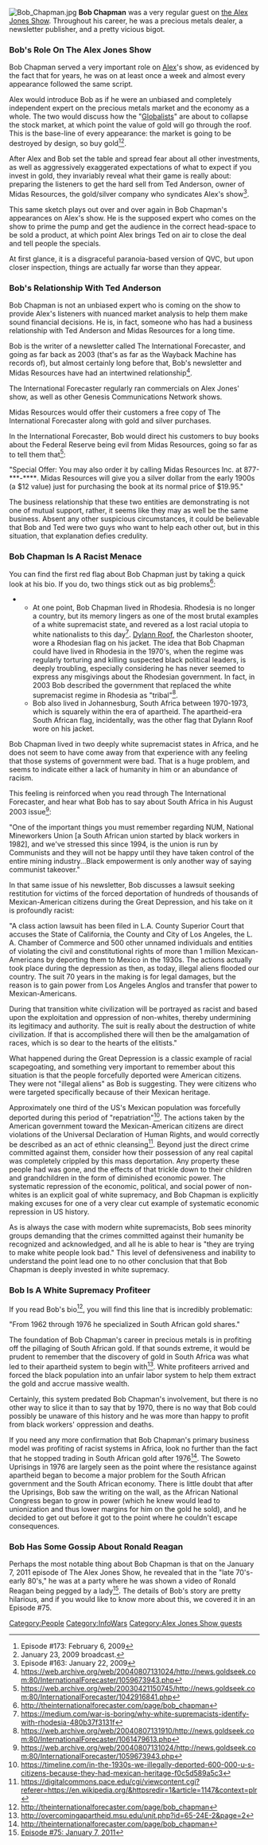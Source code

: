 [[File:Bob Chapman.jpg|thumb]]
'''Bob Chapman''' was a very regular guest on [[the Alex Jones Show]]. Throughout his career, he was a precious metals dealer, a newsletter publisher, and a pretty vicious bigot.

===Bob's Role On The Alex Jones Show===

Bob Chapman served a very important role on [[Alex Jones|Alex]]'s show, as evidenced by the fact that for years, he was on at least once a week and almost every appearance followed the same script.

Alex would introduce Bob as if he were an unbiased and completely independent expert on the precious metals market and the economy as a whole. The two would discuss how the "[[Globalists]]" are about to collapse the stock market, at which point the value of gold will go through the roof. This is the base-line of every appearance: the market is going to be destroyed by design, so buy gold<ref>Episode #173: February 6, 2009</ref><ref>January 23, 2009 broadcast.</ref>.

After Alex and Bob set the table and spread fear about all other investments, as well as aggressively exaggerated expectations of what to expect if you invest in gold, they invariably reveal what their game is really about: preparing the listeners to get the hard sell from Ted Anderson, owner of Midas Resources, the gold/silver company who syndicates Alex's show<ref>Episode #163: January 22, 2009</ref>.

This same sketch plays out over and over again in Bob Chapman's appearances on Alex's show. He is the supposed expert who comes on the show to prime the pump and get the audience in the correct head-space to be sold a product, at which point Alex brings Ted on air to close the deal and tell people the specials.

At first glance, it is a disgraceful paranoia-based version of QVC, but upon closer inspection, things are actually far worse than they appear.

===Bob's Relationship With Ted Anderson===

Bob Chapman is not an unbiased expert who is coming on the show to provide Alex's listeners with nuanced market analysis to help them make sound financial decisions. He is, in fact, someone who has had a business relationship with Ted Anderson and Midas Resources for a long time.

Bob is the writer of a newsletter called The International Forecaster, and going as far back as 2003 (that's as far as the Wayback Machine has records of), but almost certainly long before that, Bob's newsletter and Midas Resources have had an intertwined relationship<ref>https://web.archive.org/web/20040807131024/http://news.goldseek.com:80/InternationalForecaster/1059673943.php</ref>.

The International Forecaster regularly ran commercials on Alex Jones' show, as well as other Genesis Communications Network shows.

Midas Resources would offer their customers a free copy of The International Forecaster along with gold and silver purchases.

In the International Forecaster, Bob would direct his customers to buy books about the Federal Reserve being evil from Midas Resources, going so far as to tell them that<ref>https://web.archive.org/web/20030421150745/http://news.goldseek.com:80/InternationalForecaster/1042916841.php</ref>:

"Special Offer: You may also order it by calling Midas Resources Inc. at 877-***-****. Midas Resources will give you a silver dollar from the early 1900s (a $12 value) just for purchasing the book at its normal price of $19.95."

The business relationship that these two entities are demonstrating is not one of mutual support, rather, it seems like they may as well be the same business. Absent any other suspicious circumstances, it could be believable that Bob and Ted were two guys who want to help each other out, but in this situation, that explanation defies credulity.

===Bob Chapman Is A Racist Menace===

You can find the first red flag about Bob Chapman just by taking a quick look at his bio. If you do, two things stick out as big problems<ref>http://theinternationalforecaster.com/page/bob_chapman</ref>:

**At one point, Bob Chapman lived in Rhodesia. Rhodesia is no longer a country, but its memory lingers as one of the most brutal examples of a white supremacist state, and revered as a lost racial utopia to white nationalists to this day<ref>https://medium.com/war-is-boring/why-white-supremacists-identify-with-rhodesia-480b37f3131f</ref>. [[Dylann Roof]], the Charleston shooter, wore a Rhodesian flag on his jacket. The idea that Bob Chapman could have lived in Rhodesia in the 1970's, when the regime was regularly torturing and killing suspected black political leaders, is deeply troubling, especially considering he has never seemed to express any misgivings about the Rhodesian government. In fact, in 2003 Bob described the government that replaced the white supremacist regime in Rhodesia as "tribal"<ref>https://web.archive.org/web/20040807131910/http://news.goldseek.com:80/InternationalForecaster/1061479613.php</ref>.
**Bob also lived in Johannesburg, South Africa between 1970-1973, which is squarely within the era of apartheid. The apartheid-era South African flag, incidentally, was the other flag that Dylann Roof wore on his jacket.

Bob Chapman lived in two deeply white supremacist states in Africa, and he does not seem to have come away from that experience with any feeling that those systems of government were bad. That is a huge problem, and seems to indicate either a lack of humanity in him or an abundance of racism.

This feeling is reinforced when you read through The International Forecaster, and hear what Bob has to say about South Africa in his August 2003 issue<ref>https://web.archive.org/web/20040807131024/http://news.goldseek.com:80/InternationalForecaster/1059673943.php</ref>:

"One of the important things you must remember regarding NUM, National Mineworkers Union [a South African union started by black workers in 1982], and we've stressed this since 1994, is the union is run by Communists and they will not be happy until they have taken control of the entire mining industry...Black empowerment is only another way of saying communist takeover."

In that same issue of his newsletter, Bob discusses a lawsuit seeking restitution for victims of the forced deportation of hundreds of thousands of Mexican-American citizens during the Great Depression, and his take on it is profoundly racist:

"A class action lawsuit has been filed in L.A. County Superior Court that accuses the State of California, the County and City of Los Angeles, the L. A. Chamber of Commerce and 500 other unnamed individuals and entities of violating the civil and constitutional rights of more than 1 million Mexican-Americans by deporting them to Mexico in the 1930s. The actions actually took place during the depression as then, as today, illegal aliens flooded our country. The suit 70 years in the making is for legal damages, but the reason is to gain power from Los Angeles Anglos and transfer that power to Mexican-Americans.

During that transition white civilization will be portrayed as racist and based upon the exploitation and oppression of non-whites, thereby undermining its legitimacy and authority. The suit is really about the destruction of white civilization. If that is accomplished there will then be the amalgamation of races, which is so dear to the hearts of the elitists."

What happened during the Great Depression is a classic example of racial scapegoating, and something very important to remember about this situation is that the people forcefully deported were American citizens. They were not "illegal aliens" as Bob is suggesting. They were citizens who were targeted specifically because of their Mexican heritage.

Approximately one third of the US's Mexican population was forcefully deported during this period of "repatriation"<ref>https://timeline.com/in-the-1930s-we-illegally-deported-600-000-u-s-citizens-because-they-had-mexican-heritage-f0c5d589a5c3</ref>. The actions taken by the American government toward the Mexican-American citizens are direct violations of the Universal Declaration of Human Rights, and would correctly be described as an act of ethnic cleansing<ref>https://digitalcommons.pace.edu/cgi/viewcontent.cgi?referer=https://en.wikipedia.org/&httpsredir=1&article=1147&context=plr</ref>. Beyond just the direct crime committed against them, consider how their possession of any real capital was completely crippled by this mass deportation. Any property these people had was gone, and the effects of that trickle down to their children and grandchildren in the form of diminished economic power. The systematic repression of the economic, political, and social power of non-whites is an explicit goal of white supremacy, and Bob Chapman is explicitly making excuses for one of a very clear cut example of systematic economic repression in US history.

As is always the case with modern white supremacists, Bob sees minority groups demanding that the crimes committed against their humanity be recognized and acknowledged, and all he is able to hear is "they are trying to make white people look bad." This level of defensiveness and inability to understand the point lead one to no other conclusion that that Bob Chapman is deeply invested in white supremacy.

===Bob Is A White Supremacy Profiteer===

If you read Bob's bio<ref>http://theinternationalforecaster.com/page/bob_chapman</ref>, you will find this line that is incredibly problematic:

"From 1962 through 1976 he specialized in South African gold shares."

The foundation of Bob Chapman's career in precious metals is in profiting off the pillaging of South African gold. If that sounds extreme, it would be prudent to remember that the discovery of gold in South Africa was what led to their apartheid system to begin with<ref>http://overcomingapartheid.msu.edu/unit.php?id=65-24E-2&page=2</ref>. White profiteers arrived and forced the black population into an unfair labor system to help them extract the gold and accrue massive wealth.

Certainly, this system predated Bob Chapman's involvement, but there is no other way to slice it than to say that by 1970, there is no way that Bob could possibly be unaware of this history and he was more than happy to profit from black workers' oppression and deaths.

If you need any more confirmation that Bob Chapman's primary business model was profiting of racist systems in Africa, look no further than the fact that he stopped trading in South African gold after 1976<ref>http://theinternationalforecaster.com/page/bob_chapman</ref>. The Soweto Uprisings in 1976 are largely seen as the point where the resistance against apartheid began to become a major problem for the South African government and the South African economy. There is little doubt that after the Uprisings, Bob saw the writing on the wall, as the African National Congress began to grow in power (which he knew would lead to unionization and thus lower margins for him on the gold he sold), and he decided to get out before it got to the point where he couldn't escape consequences.

===Bob Has Some Gossip About Ronald Reagan===

Perhaps the most notable thing about Bob Chapman is that on the January 7, 2011 episode of The Alex Jones Show, he revealed that in the "late 70's-early 80's," he was at a party where he was shown a video of Ronald Reagan being pegged by a lady<ref>[https://knowledgefight.libsyn.com/knowledge-fight-january-7-2011 Episode #75: January 7, 2011]</ref>. The details of Bob's story are pretty hilarious, and if you would like to know more about this, we covered it in an Episode #75.

[[Category:People]]
[[Category:InfoWars]]
[[Category:Alex Jones Show guests]]
